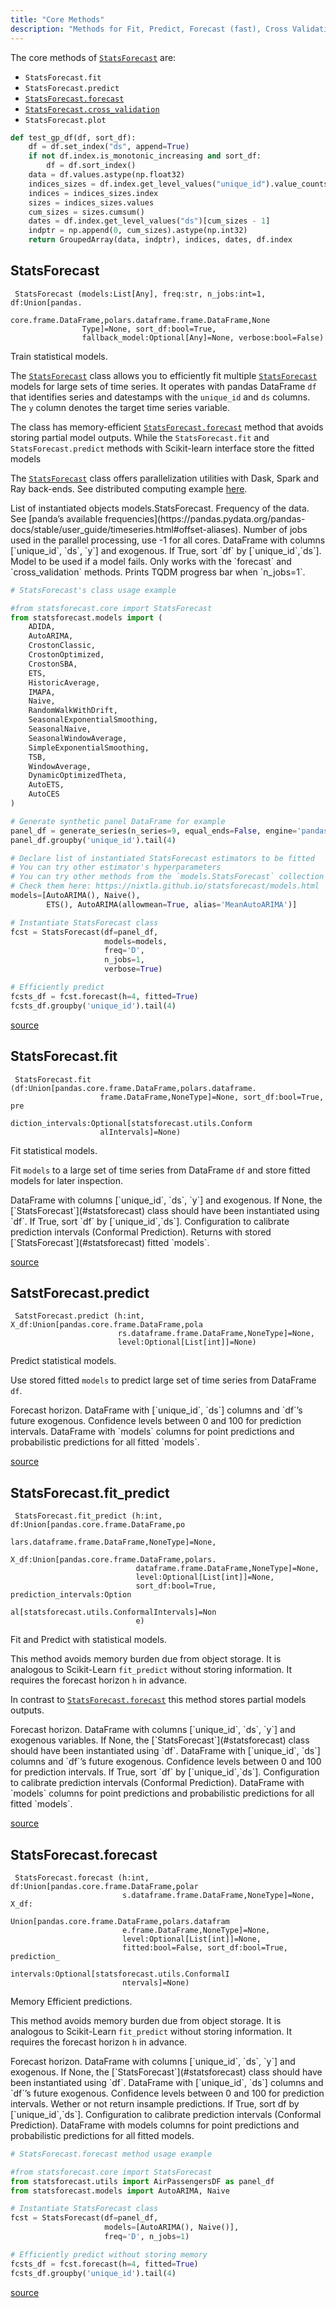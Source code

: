 ```yaml
---
title: "Core Methods"
description: "Methods for Fit, Predict, Forecast (fast), Cross Validation and plotting"
---
```


The core methods of [`StatsForecast`](#statsforecast) are:

- `StatsForecast.fit`
- `StatsForecast.predict`
- [`StatsForecast.forecast`](#statsforecast.forecast)
- [`StatsForecast.cross_validation`](#statsforecast.cross_validation)
- `StatsForecast.plot`

```python 
def test_gp_df(df, sort_df):
    df = df.set_index("ds", append=True)
    if not df.index.is_monotonic_increasing and sort_df:
        df = df.sort_index()
    data = df.values.astype(np.float32)
    indices_sizes = df.index.get_level_values("unique_id").value_counts(sort=False)
    indices = indices_sizes.index
    sizes = indices_sizes.values
    cum_sizes = sizes.cumsum()
    dates = df.index.get_level_values("ds")[cum_sizes - 1]
    indptr = np.append(0, cum_sizes).astype(np.int32)
    return GroupedArray(data, indptr), indices, dates, df.index
```

## StatsForecast

```
 StatsForecast (models:List[Any], freq:str, n_jobs:int=1, df:Union[pandas.
                core.frame.DataFrame,polars.dataframe.frame.DataFrame,None
                Type]=None, sort_df:bool=True,
                fallback_model:Optional[Any]=None, verbose:bool=False)
```

Train statistical models.

The [`StatsForecast`](#statsforecast) class allows you to efficiently fit multiple [`StatsForecast`](#statsforecast) models for large sets of time series. It operates with pandas DataFrame `df` that identifies series and datestamps with the `unique_id` and `ds` columns. The `y` column denotes the target time series variable.

The class has memory-efficient [`StatsForecast.forecast`](#StatsForecast.forecast) method that avoids storing partial model outputs. While the `StatsForecast.fit` and `StatsForecast.predict` methods with Scikit-learn interface store the fitted models

The [`StatsForecast`](#statsforecast) class offers parallelization utilities with Dask, Spark and Ray back-ends. See distributed computing example [here](https://github.com/Nixtla/statsforecast/tree/main/experiments/ray).

<ResponseField name="models" type="typing.List[typing.Any]">
    List of instantiated objects models.StatsForecast.
</ResponseField>

<ResponseField name="freq" type="str">
    Frequency of the data. See [panda’s available frequencies](https://pandas.pydata.org/pandas-docs/stable/user_guide/timeseries.html#offset-aliases).
</ResponseField>

<ResponseField name="n_jobs" type="int" default = "1">
    Number of jobs used in the parallel processing, use -1 for all cores.
</ResponseField>

<ResponseField name="df" type="typing.Union[pandas.core.frame.DataFrame, polars.dataframe.frame.DataFrame, NoneType]" default = "None">
    DataFrame with columns [`unique_id`, `ds`, `y`] and exogenous.
</ResponseField>

<ResponseField name="sort_df" type="bool" default = "True">
	If True, sort `df` by [`unique_id`,`ds`].
</ResponseField>

<ResponseField name="fallback_model" type="typing.Optional[typing.Any]" default = "True">
    Model to be used if a model fails. Only works with the `forecast` and `cross_validation` methods.
</ResponseField>

<ResponseField name="verbose" type="bool" default = "False">
    Prints TQDM progress bar when `n_jobs=1`.
</ResponseField>

```python 
# StatsForecast's class usage example

#from statsforecast.core import StatsForecast
from statsforecast.models import ( 
    ADIDA,
    AutoARIMA,
    CrostonClassic,
    CrostonOptimized,
    CrostonSBA,
    ETS,
    HistoricAverage,
    IMAPA,
    Naive,
    RandomWalkWithDrift,
    SeasonalExponentialSmoothing,
    SeasonalNaive,
    SeasonalWindowAverage,
    SimpleExponentialSmoothing,
    TSB,
    WindowAverage,
    DynamicOptimizedTheta,
    AutoETS,
    AutoCES
)

# Generate synthetic panel DataFrame for example
panel_df = generate_series(n_series=9, equal_ends=False, engine='pandas')
panel_df.groupby('unique_id').tail(4)
```


```python 
# Declare list of instantiated StatsForecast estimators to be fitted
# You can try other estimator's hyperparameters
# You can try other methods from the `models.StatsForecast` collection
# Check them here: https://nixtla.github.io/statsforecast/models.html
models=[AutoARIMA(), Naive(), 
        ETS(), AutoARIMA(allowmean=True, alias='MeanAutoARIMA')] 

# Instantiate StatsForecast class
fcst = StatsForecast(df=panel_df,
                     models=models,
                     freq='D', 
                     n_jobs=1, 
                     verbose=True)

# Efficiently predict
fcsts_df = fcst.forecast(h=4, fitted=True)
fcsts_df.groupby('unique_id').tail(4)
```

[source](https://github.com/Nixtla/statsforecast/blob/main/statsforecast/core.py#L836)



## StatsForecast.fit

```
 StatsForecast.fit (df:Union[pandas.core.frame.DataFrame,polars.dataframe.
                    frame.DataFrame,NoneType]=None, sort_df:bool=True, pre
                    diction_intervals:Optional[statsforecast.utils.Conform
                    alIntervals]=None)
```

Fit statistical models.

Fit `models` to a large set of time series from DataFrame `df` and store fitted models for later inspection.

<ResponseField name="df" type="typing.Union[pandas.core.frame.DataFrame, polars.dataframe.frame.DataFrame, NoneType]" default="none">
    DataFrame with columns [`unique_id`, `ds`, `y`] and exogenous. If None, the [`StatsForecast`](#statsforecast) class should have been instantiated using `df`.
</ResponseField>

<ResponseField name="sort_df" type="bool" default="True">
    If True, sort `df` by [`unique_id`,`ds`].
</ResponseField>

<ResponseField name="prediction_intervals" type="typing.Optional[statsforecast.utils.ConformalIntervals]" default="None">
    Configuration to calibrate prediction intervals (Conformal Prediction).
</ResponseField>

<ResponseField name="Returns" type="StatsForecast">
    Returns with stored [`StatsForecast`](#statsforecast) fitted `models`.
</ResponseField>

[source](https://github.com/Nixtla/statsforecast/blob/main/statsforecast/core.py#L920)



## SatstForecast.predict

```
 SatstForecast.predict (h:int, X_df:Union[pandas.core.frame.DataFrame,pola
                        rs.dataframe.frame.DataFrame,NoneType]=None,
                        level:Optional[List[int]]=None)
```

Predict statistical models.

Use stored fitted `models` to predict large set of time series from DataFrame `df`.

<ResponseField name="h" type="int">
    Forecast horizon.
</ResponseField>

<ResponseField name="X_df" type="typing.Union[pandas.core.frame.DataFrame, polars.dataframe.frame.DataFrame, NoneType]" default="None">
    DataFrame with [`unique_id`, `ds`] columns and `df`’s future exogenous.
</ResponseField>

<ResponseField name="level" type="typing.Optional[typing.List[int]]" default="None">
    Confidence levels between 0 and 100 for prediction intervals.
</ResponseField>

<ResponseField name="Returns" type="pandas.DataFrame | polars.DataFrame	">
    DataFrame with `models` columns for point predictions and probabilistic predictions for all fitted `models`.
</ResponseField>

[source](https://github.com/Nixtla/statsforecast/blob/main/statsforecast/core.py#L954)


## StatsForecast.fit_predict

```
 StatsForecast.fit_predict (h:int, df:Union[pandas.core.frame.DataFrame,po
                            lars.dataframe.frame.DataFrame,NoneType]=None,
                            X_df:Union[pandas.core.frame.DataFrame,polars.
                            dataframe.frame.DataFrame,NoneType]=None,
                            level:Optional[List[int]]=None,
                            sort_df:bool=True, prediction_intervals:Option
                            al[statsforecast.utils.ConformalIntervals]=Non
                            e)
```

Fit and Predict with statistical models.

This method avoids memory burden due from object storage. It is analogous to Scikit-Learn `fit_predict` without storing information. It requires the forecast horizon `h` in advance.

In contrast to [`StatsForecast.forecast`](#statsforecast.forecast) this method stores partial models outputs.

<ResponseField name="h" type="int">
    Forecast horizon.
</ResponseField>

<ResponseField name="df" type="typing.Union[pandas.core.frame.DataFrame, polars.dataframe.frame.DataFrame, NoneType]" default="None">
    DataFrame with columns [`unique_id`, `ds`, `y`] and exogenous variables. If None, the [`StatsForecast`](#statsforecast) class should have been instantiated using `df`.
</ResponseField>

<ResponseField name="X_df" type="typing.Union[pandas.core.frame.DataFrame, polars.dataframe.frame.DataFrame, NoneType]" default="None">
    DataFrame with [`unique_id`, `ds`] columns and `df`’s future exogenous.
</ResponseField>

<ResponseField name="level" type="typing.Optional[typing.List[int]]" default="None">
    Confidence levels between 0 and 100 for prediction intervals.
</ResponseField>

<ResponseField name="sort_df" type="bool" default="True">
If True, sort `df` by [`unique_id`,`ds`].
</ResponseField>

<ResponseField name="prediction_intervals" type="typing.Optional[statsforecast.utils.ConformalIntervals]" default="None">
Configuration to calibrate prediction intervals (Conformal Prediction).
</ResponseField>

<ResponseField name="Returns" type="pandas.DataFrame | polars.DataFrame">
DataFrame with `models` columns for point predictions and probabilistic predictions for all fitted `models`.
</ResponseField>

[source](https://github.com/Nixtla/statsforecast/blob/main/statsforecast/core.py#L1009)

## StatsForecast.forecast

```
 StatsForecast.forecast (h:int, df:Union[pandas.core.frame.DataFrame,polar
                         s.dataframe.frame.DataFrame,NoneType]=None, X_df:
                         Union[pandas.core.frame.DataFrame,polars.datafram
                         e.frame.DataFrame,NoneType]=None,
                         level:Optional[List[int]]=None,
                         fitted:bool=False, sort_df:bool=True, prediction_
                         intervals:Optional[statsforecast.utils.ConformalI
                         ntervals]=None)
```

Memory Efficient predictions.

This method avoids memory burden due from object storage. It is analogous to Scikit-Learn `fit_predict` without storing information. It requires the forecast horizon `h` in advance.

<ResponseField name="h" type="int">
Forecast horizon.
</ResponseField>

<ResponseField name="df" type="typing.Union[pandas.core.frame.DataFrame, polars.dataframe.frame.DataFrame, NoneType]" default="None">
DataFrame with columns [`unique_id`, `ds`, `y`] and exogenous. If None, the [`StatsForecast`](#statsforecast) class should have been instantiated using `df`.
</ResponseField>

<ResponseField name="X_df" type="typing.Union[pandas.core.frame.DataFrame, polars.dataframe.frame.DataFrame, NoneType]" default="None">
DataFrame with [`unique_id`, `ds`] columns and `df`’s future exogenous.
</ResponseField>

<ResponseField name="level" type="typing.Optional[typing.List[int]]" default="None">
Confidence levels between 0 and 100 for prediction intervals.
</ResponseField>

<ResponseField name="fitted" type="bool" default="False">
Wether or not return insample predictions.
</ResponseField>

<ResponseField name="sort_df" type="bool" default="True">
If True, sort df by [`unique_id`,`ds`].
</ResponseField>

<ResponseField name="prediction_intervals" type="typing.Optional[statsforecast.utils.ConformalIntervals]" default="None">
Configuration to calibrate prediction intervals (Conformal Prediction).
</ResponseField>

<ResponseField name="Returns" type="pandas.DataFrame | polars.DataFrame">
DataFrame with models columns for point predictions and probabilistic predictions for all fitted models.
</ResponseField>

```python 
# StatsForecast.forecast method usage example

#from statsforecast.core import StatsForecast
from statsforecast.utils import AirPassengersDF as panel_df
from statsforecast.models import AutoARIMA, Naive

# Instantiate StatsForecast class
fcst = StatsForecast(df=panel_df,
                     models=[AutoARIMA(), Naive()],
                     freq='D', n_jobs=1)

# Efficiently predict without storing memory
fcsts_df = fcst.forecast(h=4, fitted=True)
fcsts_df.groupby('unique_id').tail(4)
```


[source](https://github.com/Nixtla/statsforecast/blob/main/statsforecast/core.py#L1073)
